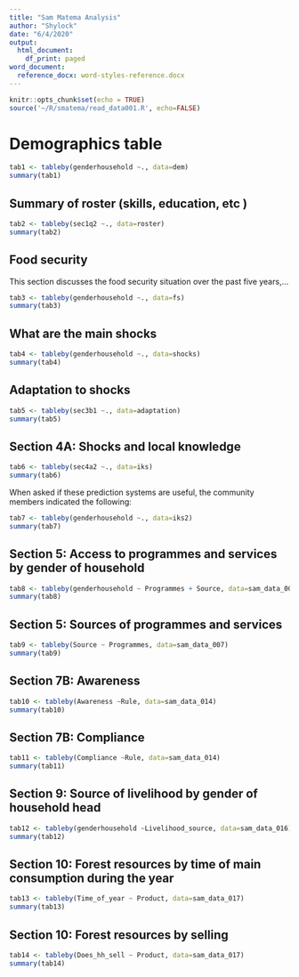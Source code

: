 ```yaml
---
title: "Sam Matema Analysis"
author: "Shylock"
date: "6/4/2020"
output:
  html_document:
    df_print: paged
word_document:
  reference_docx: word-styles-reference.docx
---
```


```r
knitr::opts_chunk$set(echo = TRUE)
source('~/R/smatema/read_data001.R', echo=FALSE)

```

# Demographics table

```r
tab1 <- tableby(genderhousehold ~., data=dem)
summary(tab1)
```

## Summary of roster (skills, education, etc )

```r

tab2 <- tableby(sec1q2 ~., data=roster)
summary(tab2)
```


##  Food security

This section discusses the food security situation over the past five years,... 
```r
tab3 <- tableby(genderhousehold ~., data=fs)
summary(tab3)
```

## What are the main shocks

```r
tab4 <- tableby(genderhousehold ~., data=shocks)
summary(tab4)
```

## Adaptation to shocks 

```r
tab5 <- tableby(sec3b1 ~., data=adaptation)
summary(tab5)
```

## Section 4A: Shocks and local knowledge

```r
tab6 <- tableby(sec4a2 ~., data=iks)
summary(tab6)
```

When asked if these prediction systems are useful, the community members indicated the following: 

```r
tab7 <- tableby(genderhousehold ~., data=iks2)
summary(tab7)
```

## Section 5: Access to programmes and services by gender of household

```r
tab8 <- tableby(genderhousehold ~ Programmes + Source, data=sam_data_007)
summary(tab8)
```

## Section 5: Sources of programmes and services

```r
tab9 <- tableby(Source ~ Programmes, data=sam_data_007)
summary(tab9)
```

## Section 7B: Awareness

```r
tab10 <- tableby(Awareness ~Rule, data=sam_data_014)
summary(tab10)
```

## Section 7B: Compliance

```r
tab11 <- tableby(Compliance ~Rule, data=sam_data_014)
summary(tab11)
```

## Section 9: Source of livelihood by gender of household head

```r
tab12 <- tableby(genderhousehold ~Livelihood_source, data=sam_data_016)
summary(tab12)
```

## Section 10: Forest resources by time of main consumption during the year

```r
tab13 <- tableby(Time_of_year ~ Product, data=sam_data_017)
summary(tab13)
```

## Section 10: Forest resources by selling

```r
tab14 <- tableby(Does_hh_sell ~ Product, data=sam_data_017)
summary(tab14)
```
